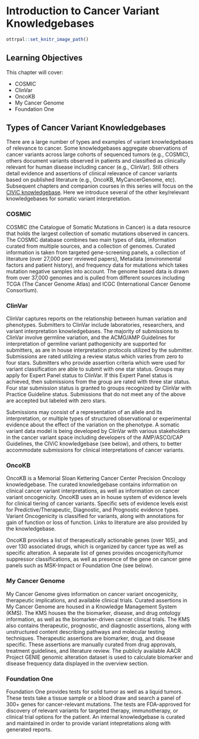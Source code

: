 # Introduction to Cancer Variant Knowledgebases

```r
ottrpal::set_knitr_image_path()
```

## Learning Objectives

This chapter will cover:  

- COSMIC
- ClinVar
- OncoKB
- My Cancer Genome
- Foundation One

## Types of Cancer Variant Knowledgebases

There are a large number of types and examples of variant knowledgebases of relevance to cancer. Some knowledgebases aggregate observations of cancer variants across large cohorts of sequenced tumors (e.g., COSMIC), others document variants observed in patients and classified as clinically relevant for human disease including cancer (e.g., ClinVar). Still others detail evidence and assertions of clinical relevance of cancer variants based on published literature (e.g., OncoKB, MyCancerGenome, etc). Subsequent chapters and companion courses in this series will focus on the [CIViC knowledgebase](https://civicdb.org). Here we introduce several of the other key/relevant knowledgebases for somatic variant interpretation.

### COSMIC

COSMIC (the Catalogue of Somatic Mutations in Cancer) is a data resource that holds the largest collection of somatic mutations observed in cancers. The COSMIC database combines two main types of data, information curated from multiple sources, and a collection of genomes. Curated information is taken from targeted gene-screening panels, a collection of literature (over 27,000 peer reviewed papers), Metadata (environmental factors and patient history), and frequency data for mutations which takes mutation negative samples into account. The genome based data is drawn from over 37,000 genomes and is pulled from different sources including TCGA (The Cancer Genome Atlas) and ICGC (International Cancer Genome Consortium). 

### ClinVar

ClinVar captures reports on the relationship between human variation and phenotypes. Submitters to ClinVar include laboratories, researchers, and variant interpretation knowledgebases. The majority of submissions to ClinVar involve germline variation, and the ACMG/AMP Guidelines for interpretation of germline variant pathogenicity are supported for submitters, as are in house interpretation protocols utilized by the submitter. Submissions are rated utilizing a review status which varies from zero to four stars. Submitters who provide assertion criteria which were used for variant classification are able to submit with one star status. Groups may apply for Expert Panel status to ClinVar. If this Expert Panel status is achieved, then submissions from the group are rated with three star status. Four star submission status is granted to groups recognized by ClinVar with Practice Guideline status. Submissions that do not meet any of the above are accepted but labeled with zero stars. 

Submissions may consist of a representation of an allele and its interpretation, or multiple types of structured observational or experimental evidence about the effect of the variation on the phenotype. A somatic variant data model is being developed by ClinVar with various stakeholders in the cancer variant space including developers of the AMP/ASCO/CAP Guidelines, the CIViC knowledgebase (see below), and others, to better accommodate submissions for clinical interpretations of cancer variants. 

### OncoKB

OncoKB is a Memorial Sloan Kettering Cancer Center Precision Oncology knowledgebase. The curated knowledgebase contains information on clinical cancer variant interpretations, as well as information on cancer variant oncogenicity. OncoKB uses an in house system of evidence levels for clinical tiering of cancer variants. Specific sets of evidence levels exist for Predictive/Therapeutic, Diagnostic, and Prognostic evidence types. Variant Oncogenicity is classified for variants, along with annotations for gain of function or loss of function. Links to literature are also provided by the knowledgebase. 

OncoKB provides a list of therapeutically actionable genes (over 165), and over 130 associated drugs, which is organized by cancer type as well as specific alteration. A separate list of genes provides oncogenicity/tumor suppressor classifications, as well as presence of the gene on cancer gene panels such as MSK-Impact or Foundation One (see below). 

###  My Cancer Genome

My Cancer Genome gives information on cancer variant oncogenicity, therapeutic implications, and available clinical trials. Curated assertions in My Cancer Genome are housed in a Knowledge Management System (KMS). The KMS houses the the biomarker, disease, and drug ontology information, as well as the biomarker-driven cancer clinical trials. The KMS also contains therapeutic, prognostic, and diagnostic assertions, along with unstructured content describing pathways and molecular testing techniques. Therapeutic assertions are biomarker, drug, and disease specific. These assertions are manually curated from drug approvals, treatment guidelines, and literature review. The publicly available AACR Project GENIE genomic alteration dataset is used to calculate biomarker and disease frequency data displayed in the overview section. 

### Foundation One

Foundation One provides tests for solid tumor as well as a liquid tumors. These tests take a tissue sample or a blood draw and search a panel of 300+ genes for cancer-relevant mutations. The tests are FDA-approved for discovery of relevant variants for targeted therapy, immunotherapy, or clinical trial options for the patient. An internal knowledgebase is curated and maintained in order to provide variant intepretations along with generated reports.

